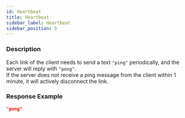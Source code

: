 ```yaml
---
id: Heartbeat
title: Heartbeat
sidebar_label: Heartbeat
sidebar_position: 5
---
```


### Description

Each link of the client needs to send a text `"ping"` periodically, and the server will reply with `"pong"`.  
If the server does not receive a ping message from the client within 1 minute, it will actively disconnect the link.

### Response Example

```json title="Response"
"pong"
```
